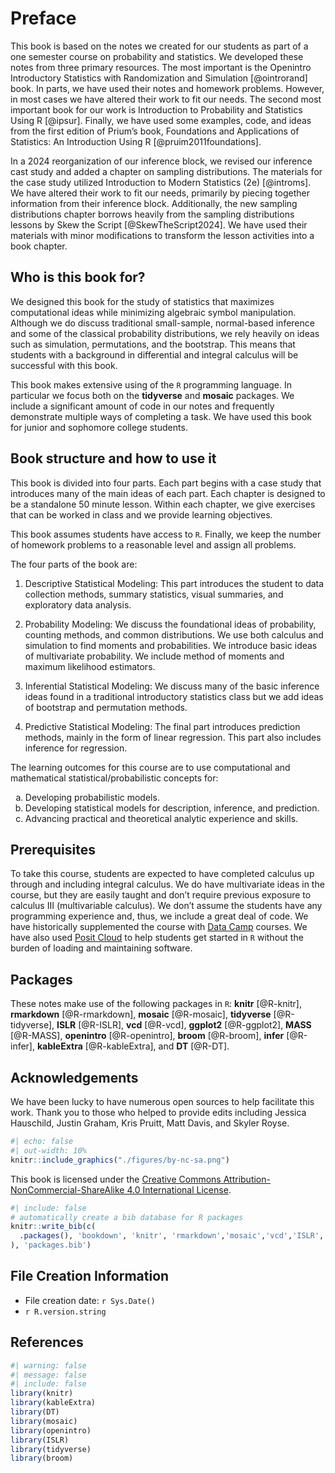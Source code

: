 # Preface {.unnumbered}

This book is based on the notes we created for our students as part of a one semester course on probability and statistics. We developed these notes from three primary resources. The most important is the Openintro Introductory Statistics with Randomization and Simulation [@ointrorand] book. In parts, we have used their notes and homework problems. However, in most cases we have altered their work to fit our needs. The second most important book for our work is Introduction to Probability and Statistics Using R [@ipsur]. Finally, we have used some examples, code, and ideas from the first edition of Prium's book, Foundations and Applications of Statistics: An Introduction Using R [@pruim2011foundations].

In a 2024 reorganization of our inference block, we revised our inference cast study and added a chapter on sampling distributions. The materials for the case study utilized Introduction to Modern Statistics (2e) [@introms]. We have altered their work to fit our needs, primarily by piecing together information from their inference block. Additionally, the new sampling distributions chapter borrows heavily from the sampling distributions lessons by Skew the Script [@SkewTheScript2024]. We have used their materials with minor modifications to transform the lesson activities into a book chapter.

## Who is this book for?

We designed this book for the study of statistics that maximizes computational ideas while minimizing algebraic symbol manipulation. Although we do discuss traditional small-sample, normal-based inference and some of the classical probability distributions, we rely heavily on ideas such as simulation, permutations, and the bootstrap. This means that students with a background in differential and integral calculus will be successful with this book.

This book makes extensive using of the `R` programming language. In particular we focus both on the **tidyverse** and **mosaic** packages. We include a significant amount of code in our notes and frequently demonstrate multiple ways of completing a task. We have used this book for junior and sophomore college students.

## Book structure and how to use it

This book is divided into four parts. Each part begins with a case study that introduces many of the main ideas of each part. Each chapter is designed to be a standalone 50 minute lesson. Within each chapter, we give exercises that can be worked in class and we provide learning objectives.

This book assumes students have access to `R`. Finally, we keep the number of homework problems to a reasonable level and assign all problems.

The four parts of the book are:

1.  Descriptive Statistical Modeling: This part introduces the student to data collection methods, summary statistics, visual summaries, and exploratory data analysis.

2.  Probability Modeling: We discuss the foundational ideas of probability, counting methods, and common distributions. We use both calculus and simulation to find moments and probabilities. We introduce basic ideas of multivariate probability. We include method of moments and maximum likelihood estimators.

3.  Inferential Statistical Modeling: We discuss many of the basic inference ideas found in a traditional introductory statistics class but we add ideas of bootstrap and permutation methods.

4.  Predictive Statistical Modeling: The final part introduces prediction methods, mainly in the form of linear regression. This part also includes inference for regression.

The learning outcomes for this course are to use computational and mathematical statistical/probabilistic concepts for:

a.  Developing probabilistic models.\
b.  Developing statistical models for description, inference, and prediction.\
c.  Advancing practical and theoretical analytic experience and skills.

## Prerequisites

To take this course, students are expected to have completed calculus up through and including integral calculus. We do have multivariate ideas in the course, but they are easily taught and don't require previous exposure to calculus III (multivariable calculus). We don't assume the students have any programming experience and, thus, we include a great deal of code. We have historically supplemented the course with [Data Camp](http://datacamp.com/) courses. We have also used [Posit Cloud](http://posit.cloud) to help students get started in `R` without the burden of loading and maintaining software.

## Packages

These notes make use of the following packages in `R`: **knitr** [@R-knitr], **rmarkdown** [@R-rmarkdown], **mosaic** [@R-mosaic], **tidyverse** [@R-tidyverse], **ISLR** [@R-ISLR], **vcd** [@R-vcd], **ggplot2** [@R-ggplot2], **MASS** [@R-MASS], **openintro** [@R-openintro], **broom** [@R-broom], **infer** [@R-infer], **kableExtra** [@R-kableExtra], and **DT** [@R-DT].

## Acknowledgements

We have been lucky to have numerous open sources to help facilitate this work. Thank you to those who helped to provide edits including Jessica Hauschild, Justin Graham, Kris Pruitt, Matt Davis, and Skyler Royse.

```r
#| echo: false 
#| out-width: 10%
knitr::include_graphics("./figures/by-nc-sa.png")  
```

This book is licensed under the [Creative Commons Attribution-NonCommercial-ShareAlike 4.0 International License](http://creativecommons.org/licenses/by-nc-sa/4.0/).

```r
#| include: false 
# automatically create a bib database for R packages
knitr::write_bib(c(
  .packages(), 'bookdown', 'knitr', 'rmarkdown','mosaic','vcd','ISLR','tidyverse','ggplot2','MASS','openintro','broom','infer','ISLR','kableExtra','DT'
), 'packages.bib')
```

## File Creation Information

-   File creation date: `r Sys.Date()`
-   `r R.version.string`

## References

```r
#| warning: false 
#| message: false 
#| include: false 
library(knitr)
library(kableExtra)
library(DT)
library(mosaic)
library(openintro)
library(ISLR)
library(tidyverse)
library(broom)
```
